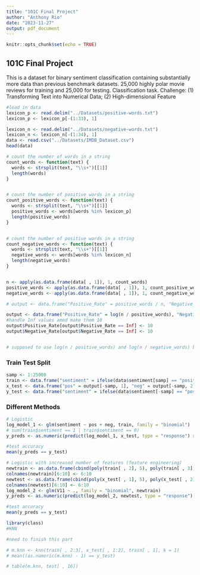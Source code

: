 ```yaml
---
title: "101C Final Project"
author: "Anthony Rio"
date: "2023-11-27"
output: pdf_document
---
```


```r
knitr::opts_chunk$set(echo = TRUE)
```

## 101C Final Project

This is a dataset for binary sentiment classification containing
substantially more data than previous benchmark datasets. 25,000
highly polar movie reviews for training and 25,000 for testing.
Classification task.
Challenge: (1) Transforming Text into Numerical Data; (2)
High-dimensional Feature

```r
#load in data
lexicon_p <- read.delim("../Datasets/positive-words.txt")
lexicon_p <- lexicon_p[-(1:33), 1]

lexicon_n <- read.delim("../Datasets/negative-words.txt")
lexicon_n <- lexicon_n[-(1:34), 1]
data <- read.csv("../Datasets/IMDB_Dataset.csv")
head(data)

# count the number of words in a string
count_words <- function(text) {
  words <- strsplit(text, "\\s+")[[1]]
  length(words)
}


# count the number of positive words in a string
count_positive_words <- function(text) {
  words <- strsplit(text, "\\s+")[[1]]
  positive_words <- words[words %in% lexicon_p]
  length(positive_words)
}


# count the number of positive words in a string
count_negative_words <- function(text) {
  words <- strsplit(text, "\\s+")[[1]]
  negative_words <- words[words %in% lexicon_n]
  length(negative_words)
}


n <- apply(as.data.frame(data[ , 1]), 1, count_words)
positive_words <- apply(as.data.frame(data[ , 1]), 1, count_positive_words)
negative_words <- apply(as.data.frame(data[ , 1]), 1, count_negative_words)

# output <- data.frame("Positive_Rate" = positive_words / n, "Negative_Rate" = negative_words / n)

output <- data.frame("Positive_Rate" = log(n / positive_words), "Negative_Rate" = log(n / negative_words))
#handle Inf values amnd make them 10
output$Positive_Rate[output$Positive_Rate == Inf] <- 10
output$Negative_Rate[output$Negative_Rate == Inf] <- 10


# supposed to use log(n / positive_words) and log(n / negative_words) but the there will be Inf values which we need to handle
```

### Train Test Split
```r
samp <- 1:25000
train <- data.frame("sentiment" = ifelse(data$sentiment[samp] == "positive", 1, 0), "pos" = output[samp, 1], "neg" = output[samp, 2])
x_test <- data.frame("pos" = output[-samp, 1], "neg" = output[-samp, 2])
y_test <- data.frame("sentiment" = ifelse(data$sentiment[-samp] == "positive", 1, 0))
```

### Different Methods

```r
# Logistic
log_model_1 <- glm(sentiment ~ pos + neg, train, family = "binomial")
# sum(train$sentiment == 1 | train$sentiment == 0)
y_preds <- as.numeric(predict(log_model_1, x_test, type = "response") > 0.5)

#test accuracy
mean(y_preds == y_test)
```


```r
# Logistic with increased number of features (feature engineering)
newtrain <- as.data.frame(cbind(poly(train[ , 2], 5), poly(train[ , 3], 5), train[ , 1]))
colnames(newtrain)[6:10] <- 6:10
newtest <- as.data.frame(cbind(poly(x_test[ , 1], 5), poly(x_test[ , 2], 5), y_test))
colnames(newtest)[6:10] <- 6:10
log_model_2 <- glm(V11 ~ ., family = "binomial", newtrain)
y_preds <- as.numeric(predict(log_model_2, newtest, type = "response") > 0.5)

#test accuracy
mean(y_preds == y_test)
```


```r
library(class)
#KNN

#need to finish this part 

# m.knn <- knn(train[ , 2:3], x_test[ , 1:2], train[ , 1], k = 1) 
# mean((as.numeric(m.knn) - 1) == y_test)

# table(m.knn, test[ , 16])


```



